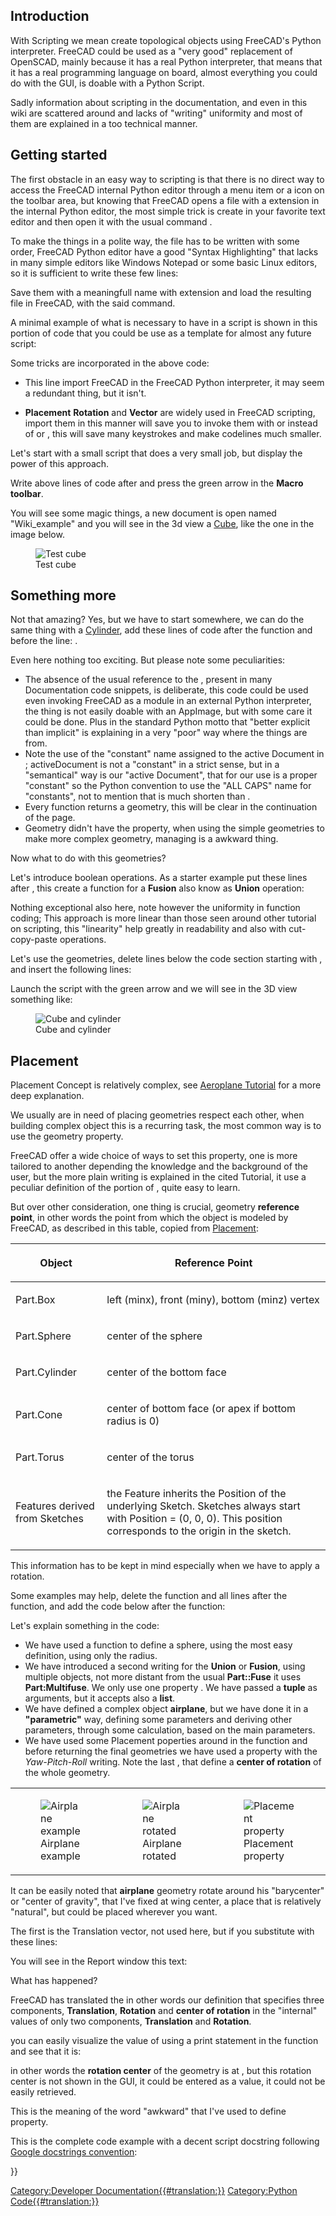 <languages/>

{{Docnav
|[[Macros|Macros]]
|[[Introduction_to_Python|Introduction to Python]]
}}

{{TutorialInfo
|Topic=Scripting
|Level=Base
|Time=
|Author=onekk Carlo
|FCVersion=0.19
|Files=
}}

== Introduction ==

With Scripting we mean create topological objects using FreeCAD's Python interpreter. FreeCAD could be used as a "very good" replacement of OpenSCAD, mainly because it has a real Python interpreter, that means that it has a real programming language on board, almost everything you could do with the GUI, is doable with a Python Script.

Sadly information about scripting in the documentation, and even in this wiki are scattered around and lacks of "writing" uniformity and most of them are explained in a too technical manner.

== Getting started ==

The first obstacle in an easy way to scripting is that there is no direct way to access the FreeCAD internal Python editor through a menu item or a icon on the toolbar area, but knowing that FreeCAD opens a file with a {{incode|.py}} extension in the internal Python editor, the most simple trick is create in your favorite text editor and then open it with the usual command {{MenuCommand|File → Open}}.

To make the things in a polite way, the file has to be written with some order, FreeCAD Python editor have a good "Syntax Highlighting" that lacks in many simple editors like Windows Notepad or some basic Linux editors, so it is sufficient to write these few lines:

{{Code|code=
"""filename.py

   A short description of what the script does

"""
}}

Save them with a meaningfull name with {{incode|.py}} extension and load the resulting file in FreeCAD, with the said {{MenuCommand|File → Open}} command.

A minimal example of what is necessary to have in a script is shown in this portion of code that you could be use as a template for almost any future script:

{{Code|code=
"""filename.py

   First FreeCAD Script

"""

import FreeCAD
from FreeCAD import Placement, Rotation, Vector
import FreeCADGui

DOC_NAME = "Wiki_Example"
DOC = FreeCAD.newDocument(DOC_NAME)
FreeCAD.setActiveDocument(DOC.Name)

ROT0 = Rotation(0, 0, 0)
VEC0 = Vector(0, 0, 0)

# Helper function

def set_view():
    """Rearrange View."""
    if not FreeCAD.GuiUp:
        return
    doc = FreeCADGui.ActiveDocument
    if doc is None:
        return
    view = doc.ActiveView
    if view is None:
        return
    # Check if the view is a 3D view:
    if not hasattr(view, "getSceneGraph"):
        return
    view.viewAxometric()
    view.fitAll()
}}

Some tricks are incorporated in the above code:

* {{incode|import FreeCAD}} This line import FreeCAD in the FreeCAD Python interpreter, it may seem a redundant thing, but it isn't.
* {{incode|from FreeCAD import Placement, Rotation, Vector}} '''Placement''' '''Rotation''' and '''Vector''' are widely used in FreeCAD scripting, import them in this manner will save you to invoke them with {{incode|FreeCAD.Vector}} or {{incode|FreeCAD.Placement}} instead of {{incode|Vector}} or {{incode|Placement}}, this will save many keystrokes and make codelines much smaller.

Let's start with a small script that does a very small job, but display the power of this approach.

{{Code|code=
# Script functions

def my_box(name, len, wid, hei):
    """Create a box."""
    obj_b = DOC.addObject("Part::Box", name)
    obj_b.Length = len
    obj_b.Width = wid
    obj_b.Height = hei

    DOC.recompute()

    return obj_b

# objects definition

obj = my_box("test_cube", 5, 5, 5)

set_view()
}}

Write above lines of code after {{incode|# Script functions}} and press the green arrow in the '''Macro toolbar'''.

You will see some magic things, a new document is open named "Wiki_example" and you will see in the 3d view a [[Part_Box|Cube]], like the one in the image below.

[[File:Cubo.png|thumb|center|Test cube]]

== Something more ==

Not that amazing? Yes, but we have to start somewhere, we can do the same thing with a [[Part_Cylinder|Cylinder]], add these lines of code after the {{incode|my_box()}} function and before the line: {{incode|# objects definition}}.

{{Code|code=
def my_cyl(name, ang, rad, hei):
    """Create a Cylinder."""
    obj = DOC.addObject("Part::Cylinder", name)
    obj.Angle = ang
    obj.Radius = rad
    obj.Height = hei

    DOC.recompute()

    return obj
}}

Even here nothing too exciting. But please note some peculiarities:

* The absence of the usual reference to the {{incode|App.}}, present in many Documentation code snippets, is deliberate, this code could be used even invoking FreeCAD as a module in an external Python interpreter, the thing is not easily doable with an AppImage, but with some care it could be done. Plus in the standard Python motto that "better explicit than implicit" {{incode|App.}} is explaining in a very "poor" way where the things are from.
* Note the use of the "constant" name assigned to the active Document in {{incode|DOC &#61; FreeCAD.activeDocument()}}; activeDocument is not a "constant" in a strict sense, but in a "semantical" way is our "active Document", that for our use is a proper "constant" so the Python convention to use the "ALL CAPS" name for "constants", not to mention that {{incode|DOC}} is much shorten than {{incode|FreeCAD.activeDocument()}}.
* Every function returns a geometry, this will be clear in the continuation of the page.
* Geometry didn't have the {{incode|Placement}} property, when using the simple geometries to make more complex geometry, managing {{incode|Placement}} is a awkward thing.

Now what to do with this geometries?

Let's introduce boolean operations. As a starter example put these lines after {{incode|my_cyl}}, this create a function for a '''Fusion''' also know as '''Union''' operation:

{{Code|code=
def fuse_obj(name, obj_0, obj_1):
    """Fuse two objects."""
    obj = DOC.addObject("Part::Fuse", name)
    obj.Base = obj_0
    obj.Tool = obj_1
    obj.Refine = True
    DOC.recompute()

    return obj
}}

Nothing exceptional also here, note however the uniformity in function coding; This approach is more linear than those seen around other tutorial on scripting, this "linearity" help greatly in readability and also with cut-copy-paste operations.

Let's use the geometries, delete lines below the code section starting with {{incode|# objects definition}}, and insert the following lines:

{{Code|code=
# objects definition

obj = my_box("test_cube", 5, 5, 5)

obj1 = my_cyl("test_cyl", 360, 2, 10)

fuse_obj("Fusion", obj, obj1)

set_view()
}}

Launch the script with the green arrow and we will see in the 3D view something like:

[[File:Cucil.png|thumb|center|Cube and cylinder]]

== Placement ==

Placement Concept is relatively complex, see [[Aeroplane|Aeroplane Tutorial]] for a more deep explanation.

We usually are in need of placing geometries respect each other, when building complex object this is a recurring task, the most common way is to use the geometry {{incode|Placement}} property.

FreeCAD offer a wide choice of ways to set this property, one is more tailored to another depending the knowledge and the background of the user, but the more plain writing is explained in the cited Tutorial, it use a peculiar definition of the {{incode|Rotation}} portion of {{incode|Placement}}, quite easy to learn.

{{Code|code=
FreeCAD.Placement(Vector(0, 0, 0), FreeCAD.Rotation(10, 20, 30), Vector(0, 0, 0))
}}

But over other consideration, one thing is crucial, geometry '''reference point''', in other words the point from which the object is modeled by FreeCAD, as described in this table, copied from [[Placement|Placement]]:

{| class="wikitable" border="1"
!Object!!Reference Point
|-
|Part.Box ||left (minx), front (miny), bottom (minz) vertex
|-
|Part.Sphere||center of the sphere
|-
|Part.Cylinder||center of the bottom face
|-
|Part.Cone||center of bottom face (or apex if bottom radius is 0)
|-
|Part.Torus||center of the torus
|-
|Features derived from Sketches||the Feature inherits the Position of the underlying Sketch. Sketches always start with Position = (0, 0, 0). This position corresponds to the origin in the sketch.
|}

This information has to be kept in mind especially when we have to apply a rotation.

Some examples may help, delete the {{incode|my_box}} function and all lines after the {{incode|my_cyl}} function, and add the code below after the {{incode|my_cyl}} function:

{{Code|code=
def my_sphere(name, rad):
    """Create a Sphere."""
    obj = DOC.addObject("Part::Sphere", name)
    obj.Radius = rad

    DOC.recompute()

    return obj

def my_box2(name, len, wid, hei, cent=False, off_z=0):
    """Create a box with an optional z offset."""
    obj_b = DOC.addObject("Part::Box", name)
    obj_b.Length = len
    obj_b.Width = wid
    obj_b.Height = hei

    if cent is True:
        pos = Vector(len * -0.5, wid * -0.5, off_z)
    else:
        pos = Vector(0, 0, off_z)

    obj_b.Placement = Placement(pos, ROT0, VEC0)

    DOC.recompute()

    return obj_b

def mfuse_obj(name, objs):
    """Fuse multiple objects."""
    obj = DOC.addObject("Part::MultiFuse", name)
    obj.Shapes = objs
    obj.Refine = True
    DOC.recompute()

    return obj

def airplane():
    """Create an airplane shaped solid."""
    fuselage_length = 30
    fuselage_diameter = 5
    wing_span = fuselage_length * 1.75
    wing_width = 7.5
    wing_thickness = 1.5
    tail_height = fuselage_diameter * 3.0
    tail_position = fuselage_length * 0.70
    tail_offset = tail_position - (wing_width * 0.5)

    obj1 = my_cyl("main_body", 360, fuselage_diameter, fuselage_length)

    obj2 = my_box2("wings", wing_span, wing_thickness, wing_width, True, tail_offset)

    obj3 = my_sphere("nose", fuselage_diameter)
    obj3.Placement = Placement(Vector(0, 0, fuselage_length), ROT0, VEC0)

    obj4 = my_box2("tail", wing_thickness, tail_height, wing_width, False, 0)
    obj4.Placement = Placement(Vector(0, tail_height * -1, 0), ROT0, VEC0)

    objs = (obj1, obj2, obj3, obj4)

    obj = mfuse_obj("airplane", objs)
    obj.Placement = Placement(VEC0, Rotation(0, 0, -90), Vector(0, 0, tail_position))

    DOC.recompute()

    return obj

# objects definition

airplane()

set_view()

}}

Let's explain something in the code:

* We have used a function to define a sphere, using the most easy definition, using only the radius.
* We have introduced a second writing for the '''Union''' or '''Fusion''', using multiple objects, not more distant from the usual '''Part::Fuse''' it uses '''Part:Multifuse'''. We only use one property {{incode|Shapes}}. We have passed a '''tuple''' as arguments, but it accepts also a '''list'''.
* We have defined a complex object '''airplane''', but we have done it in a '''"parametric"''' way, defining some parameters and deriving other parameters, through some calculation, based on the main parameters.
* We have used some Placement {{incode|Placement}} poperties around in the function and before returning the final geometries we have used a {{incode|Rotation}} property with the ''Yaw-Pitch-Roll'' writing. Note the last {{incode|Vector(0, 0, tail_position)}}, that define a '''center of rotation''' of the whole geometry.

{| class="wikitable"
|-
| [[File:Aereo.png|thumb|left|Airplane example]] || [[File:Aereo2.png|thumb|center|Airplane rotated]]||
[[File:Aereo-prop.png|thumb|center|Placement property]]
|}

It can be easily noted that '''airplane''' geometry rotate around his "barycenter" or "center of gravity", that I've fixed at wing center, a place that is relatively "natural", but could be placed wherever you want.

The first {{incode|Vector(0, 0, 0)}} is the Translation vector, not used here, but if you substitute {{incode|airplane()}} with these lines:

{{Code|code=
obj_f = airplane()

print(obj_F.Placement)
}}

You will see in the Report window this text:

{{Code|code=
Placement [Pos=(0, -21, 21), Yaw-Pitch-Roll=(0, 0, -90)]
}}

What has happened?

FreeCAD has translated the {{incode|Vector(0, 0, 0), FreeCAD.Rotation(0, 0, -90), Vector(0, 0, tail_position)}} in other words our {{incode|Placement}} definition that specifies three components, '''Translation''', '''Rotation''' and '''center of rotation''' in the "internal" values of only two components, '''Translation''' and '''Rotation'''.

you can easily visualize the value of {{incode|tail_position}} using a print statement in the {{incode|airplane()}} function and see that it is:

{{Code|code=
tail_position = 21.0
}}

in other words the '''rotation center''' of the geometry is at {{incode|Vector(0, 0, 21)}}, but this rotation center is not shown in the GUI, it could be entered as a {{incode|Placement}} value, it could not be easily retrieved.

This is the meaning of the word "awkward" that I've used to define {{incode|Placement}} property.


This is the complete code example with a decent script docstring following [https://www.sphinx-doc.org/en/master/usage/extensions/example_google.html#example-google Google docstrings convention]:

{{Code|code=
"""Sample code.

Filename:
   airplane.py

Author:
    Dormeletti Carlo (onekk)

Version:
    1.0

License:
    Creative Commons Attribution 3.0

Summary:
    This is sample code written for a FreeCAD Wiki page.
    It creates an airplane shaped solid using standard "Part WB" shapes.

"""

import FreeCAD
from FreeCAD import Placement, Rotation, Vector
import FreeCADGui

DOC_NAME = "Wiki_Example"
DOC = FreeCAD.newDocument(DOC_NAME)
FreeCAD.setActiveDocument(DOC.Name)

ROT0 = Rotation(0, 0, 0)
VEC0 = Vector(0, 0, 0)

# Helper function

def set_view():
    """Rearrange View."""
    if not FreeCAD.GuiUp:
        return
    doc = FreeCADGui.ActiveDocument
    if doc is None:
        return
    view = doc.ActiveView
    if view is None:
        return
    # Check if the view is a 3D view:
    if not hasattr(view, "getSceneGraph"):
        return
    view.viewAxometric()
    view.fitAll()

# Script functions

def my_cyl(name, ang, rad, hei):
    """Create a Cylinder."""
    obj = DOC.addObject("Part::Cylinder", name)
    obj.Angle = ang
    obj.Radius = rad
    obj.Height = hei

    DOC.recompute()

    return obj

def my_sphere(name, rad):
    """Create a Sphere."""
    obj = DOC.addObject("Part::Sphere", name)
    obj.Radius = rad

    DOC.recompute()

    return obj

def my_box2(name, len, wid, hei, cent=False, off_z=0):
    """Create a box with an optional z offset."""
    obj_b = DOC.addObject("Part::Box", name)
    obj_b.Length = len
    obj_b.Width = wid
    obj_b.Height = hei

    if cent is True:
        pos = Vector(len * -0.5, wid * -0.5, off_z)
    else:
        pos = Vector(0, 0, off_z)

    obj_b.Placement = Placement(pos, ROT0, VEC0)

    DOC.recompute()

    return obj_b

def mfuse_obj(name, objs):
    """Fuse multiple objects."""
    obj = DOC.addObject("Part::MultiFuse", name)
    obj.Shapes = objs
    obj.Refine = True
    DOC.recompute()

    return obj

def airplane():
    """Create an airplane shaped solid."""
    fuselage_length = 30
    fuselage_diameter = 5
    wing_span = fuselage_length * 1.75
    wing_width = 7.5
    wing_thickness = 1.5
    tail_height = fuselage_diameter * 3.0
    tail_position = fuselage_length * 0.70
    tail_offset = tail_position - (wing_width * 0.5)

    obj1 = my_cyl("main_body", 360, fuselage_diameter, fuselage_length)

    obj2 = my_box2("wings", wing_span, wing_thickness, wing_width, True, tail_offset)

    obj3 = my_sphere("nose", fuselage_diameter)
    obj3.Placement = Placement(Vector(0, 0, fuselage_length), ROT0, VEC0)

    obj4 = my_box2("tail", wing_thickness, tail_height, wing_width, False, 0)
    obj4.Placement = Placement(Vector(0, tail_height * -1, 0), ROT0, VEC0)

    objs = (obj1, obj2, obj3, obj4)

    obj = mfuse_obj("airplane", objs)
    obj.Placement = Placement(VEC0, Rotation(0, 0, -90), Vector(0, 0, tail_position))

    DOC.recompute()

    return obj

# objects definition

airplane()

set_view()
}}


{{Docnav
|[[Macros|Macros]]
|[[Introduction_to_Python|Introduction to Python]]
}}

{{Powerdocnavi{{#translation:}}}}
[[Category:Developer Documentation{{#translation:}}]]
[[Category:Python Code{{#translation:}}]]
